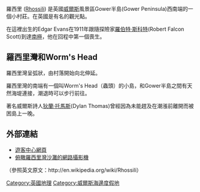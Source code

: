 羅西里 ([[Rhossili|Rhossili]]) 是英國[[威爾斯|威爾斯]]風景區Gower半島(Gower Peninsula)西南端的一個小村莊。在英國是有名的觀光點。

在這裡出生的Edgar Evans在1911年跟隨探險家[[羅伯特·斯科特|羅伯特·斯科特]](Robert Falcon Scott)到達[[南極|南極]]，他在回程中第一個喪生。

==羅西里灣和Worm's Head==

羅西里灣呈弧狀，由村落開始向北伸延。

羅西里灣的南端有一個叫Worm's Head（蟲頭）的小島，和Gower半島之間有天然海堤連接，潮退時可以步行前往。

著名威爾斯詩人[[狄蘭·托馬斯|狄蘭·托馬斯]](Dylan Thomas)曾經因為未能趕及在潮漲前離開而被困島上一晚。

==外部連結==
*[https://web.archive.org/web/20090512134244/http://www.nationaltrust.org.uk/main/w-vh/w-visits/w-findaplace/w-rhossilivisitorcentre/ 遊客中心網頁]
*[http://www.llangennithsurf.com/surfcam.php 俯瞰羅西里灣沙灘的網路攝影機] {{Wayback|url=http://www.llangennithsurf.com/surfcam.php |date=20090217230144 }}



（參照英文原文：http://en.wikipedia.org/wiki/Rhossili）{{dead link|date=2018年4月 |bot=InternetArchiveBot |fix-attempted=yes }}

[[Category:英國地理|Category:英國地理]]
[[Category:威爾斯海邊度假地|Category:威爾斯海邊度假地]]